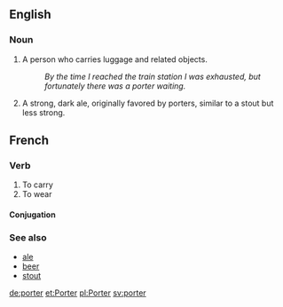 ==English==

===Noun===
# A person who carries luggage and related objects.
#: ''By the time I reached the train station I was exhausted, but fortunately there was a porter waiting.''
# A strong, dark ale, originally favored by porters, similar to a stout but less strong.

==French==
===Verb===
# To carry
# To wear
====Conjugation====
{{fr-conj-er|port|avoir}}
===See also===
*[[ale]]
*[[beer]]
*[[stout]]

[[de:porter]]
[[et:Porter]]
[[pl:Porter]]
[[sv:porter]]